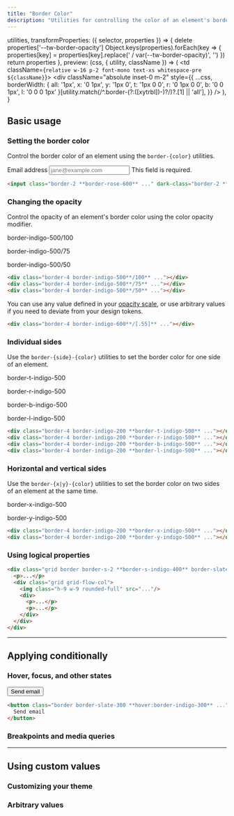 ```yaml
---
title: "Border Color"
description: "Utilities for controlling the color of an element's borders."
---
```



  utilities,
  transformProperties: ({ selector, properties }) => {
    delete properties['--tw-border-opacity']
    Object.keys(properties).forEach(key => {
      properties[key] = properties[key].replace(' / var(--tw-border-opacity)', '')
    })
    return properties
  },
  preview: (css, { utility, className }) => (
    <td className={`relative w-16 p-2 font-mono text-xs whitespace-pre ${className}`}>
      <div
        className="absolute inset-0 m-2"
        style={{
          ...css,
          borderWidth: {
            all: '1px',
            x: '0 1px',
            y: '1px 0',
            t: '1px 0 0',
            r: '0 1px 0 0',
            b: '0 0 1px',
            l: '0 0 0 1px'
          }[utility.match(/^\.border-(?:([xytrbl])-)?/)?.[1] || 'all'],
        }}
      />
    </td>
  ),
}

## Basic usage

### Setting the border color

Control the border color of an element using the `border-{color}` utilities.

<Example>
  <div class="max-w-xs mx-auto space-y-1">
    <label>
      <span class="text-slate-900 dark:text-slate-200 text-sm font-medium">Email address</span>
      <input type="text" placeholder="jane@example.com" class="font-sans block text-sm leading-5 w-full py-2 px-3 border-2 border-rose-600 text-slate-500 rounded-lg shadow-sm focus:outline-none focus:ring focus:ring-rose-200 focus:border-rose-500 dark:text-slate-400 dark:placeholder:text-slate-600 dark:bg-slate-900 dark:border-rose-500 dark:focus:ring-rose-900 dark:focus:border-rose-600" />
    </label>
    <span class="text-rose-600 dark:text-rose-500 text-sm">This field is required.</span>
  </div>
</Example>

```html
<input class="border-2 **border-rose-600** ..." dark-class="border-2 **border-rose-500** ...">
```

### Changing the opacity

Control the opacity of an element's border color using the color opacity modifier.

<Example>
  <div class="grid lg:grid-cols-3 gap-4 text-white text-sm text-center font-bold leading-6">
    <div class="flex flex-col items-center shrink-0">
      <p class="font-medium text-sm text-slate-500 font-mono text-center mb-3 dark:text-slate-400">border-indigo-500/100</p>
      <div class="p-4 shadow-sm bg-white dark:bg-slate-900 w-16 h-16 border-indigo-500/100 border-4"></div>
    </div>
    <div class="flex flex-col items-center shrink-0">
      <p class="font-medium text-sm text-slate-500 font-mono text-center mb-3 dark:text-slate-400">border-indigo-500/75</p>
      <div class="p-4 shadow-sm bg-white dark:bg-slate-900 w-16 h-16 border-indigo-500/75 border-4"></div>
    </div>
    <div class="flex flex-col items-center shrink-0">
      <p class="font-medium text-sm text-slate-500 font-mono text-center mb-3 dark:text-slate-400">border-indigo-500/50</p>
      <div class="p-4 shadow-sm bg-white dark:bg-slate-900 w-16 h-16 border-indigo-500/50 border-4"></div>
    </div>
  </div>
</Example>

```html
<div class="border-4 border-indigo-500**/100** ..."></div>
<div class="border-4 border-indigo-500**/75** ..."></div>
<div class="border-4 border-indigo-500**/50** ..."></div>
```

You can use any value defined in your [opacity scale](/docs/opacity), or use arbitrary values if you need to deviate from your design tokens.

```html
<div class="border-4 border-indigo-600**/[.55]** ..."></div>
```

### Individual sides

Use the `border-{side}-{color}` utilities to set the border color for one side of an element.

<Example>
  <div class="flex flex-col sm:flex-row items-center justify-around gap-4 text-white text-sm text-center font-bold leading-6">
    <div class="flex flex-col items-center shrink-0">
      <p class="font-medium text-sm text-slate-500 font-mono text-center mb-3 dark:text-slate-400">border-t-indigo-500</p>
      <div class="p-4 shadow-sm bg-white dark:bg-slate-900 ring-1 ring-slate-900/5 w-16 h-16 border-indigo-200 dark:border-indigo-600/20 border-4 border-t-indigo-500 dark:border-t-indigo-500"></div>
    </div>
    <div class="flex flex-col items-center shrink-0">
      <p class="font-medium text-sm text-slate-500 font-mono text-center mb-3 dark:text-slate-400">border-r-indigo-500</p>
      <div class="p-4 shadow-sm bg-white dark:bg-slate-900 ring-1 ring-slate-900/5 w-16 h-16 border-indigo-200 dark:border-indigo-600/20 border-4 border-r-indigo-500 dark:border-r-indigo-500"></div>
    </div>
    <div class="flex flex-col items-center shrink-0">
      <p class="font-medium text-sm text-slate-500 font-mono text-center mb-3 dark:text-slate-400">border-b-indigo-500</p>
      <div class="p-4 shadow-sm bg-white dark:bg-slate-900 ring-1 ring-slate-900/5 w-16 h-16 border-indigo-200 dark:border-indigo-600/20 border-4 border-b-indigo-500 dark:border-b-indigo-500"></div>
    </div>
    <div class="flex flex-col items-center shrink-0">
      <p class="font-medium text-sm text-slate-500 font-mono text-center mb-3 dark:text-slate-400">border-l-indigo-500</p>
      <div class="p-4 shadow-sm bg-white dark:bg-slate-900 ring-1 ring-slate-900/5 w-16 h-16 border-indigo-200 dark:border-indigo-600/20 border-4 border-l-indigo-500 dark:border-l-indigo-500"></div>
    </div>
  </div>
</Example>

```html
<div class="border-4 border-indigo-200 **border-t-indigo-500** ..."></div>
<div class="border-4 border-indigo-200 **border-r-indigo-500** ..."></div>
<div class="border-4 border-indigo-200 **border-b-indigo-500** ..."></div>
<div class="border-4 border-indigo-200 **border-l-indigo-500** ..."></div>
```

### Horizontal and vertical sides

Use the `border-{x|y}-{color}` utilities to set the border color on two sides of an element at the same time.

<Example>
  <div class="flex flex-col sm:flex-row items-center justify-around gap-4 text-white text-sm text-center font-bold leading-6">
    <div class="flex flex-col items-center shrink-0">
      <p class="font-medium text-sm text-slate-500 font-mono text-center mb-3 dark:text-slate-400">border-x-indigo-500</p>
      <div class="p-4 shadow-sm bg-white dark:bg-slate-900 ring-1 ring-slate-900/5 w-16 h-16 border-indigo-200 dark:border-indigo-600/20 border-4 border-x-indigo-500 dark:border-x-indigo-500"></div>
    </div>
    <div class="flex flex-col items-center shrink-0">
      <p class="font-medium text-sm text-slate-500 font-mono text-center mb-3 dark:text-slate-400">border-y-indigo-500</p>
      <div class="p-4 shadow-sm bg-white dark:bg-slate-900 ring-1 ring-slate-900/5 w-16 h-16 border-indigo-200 dark:border-indigo-600/20 border-4 border-y-indigo-500 dark:border-y-indigo-500"></div>
    </div>
  </div>
</Example>

```html
<div class="border-4 border-indigo-200 **border-x-indigo-500** ..."></div>
<div class="border-4 border-indigo-200 **border-y-indigo-500** ..."></div>
```

### Using logical properties
<LogicalPropertyExample property="borderColor"/>

```html
<div class="grid border border-s-2 **border-s-indigo-400** border-slate-200 bg-white" dark-class="grid border border-s-2 **border-s-indigo-500** border-slate-700 ">
  <p>...</p>
  <div class="grid grid-flow-col">
    <img class="h-9 w-9 rounded-full" src="..."/>
    <div>
      <p>...</p>
      <p>...</p>
    </div>
  </div>
</div>
```

---

## <Heading ignore>Applying conditionally</Heading>

### <Heading ignore>Hover, focus, and other states</Heading>

<HoverFocusAndOtherStates featuredClass="border-gray-500">

<Example hint="Try hovering over the text to see the expected behaviour">
  <div class="grid place-content-center text-white text-sm text-center font-bold leading-6">
    <button class="px-4 py-2 font-semibold text-sm bg-white dark:bg-slate-700 text-slate-700 dark:text-white border border-slate-300 dark:border-slate-600 hover:border-indigo-300 dark:hover:border-slate-400 rounded-md shadow-sm">Send email</button>
  </div>
</Example>

```html
<button class="border border-slate-300 **hover:border-indigo-300** ..." dark-class="border border-slate-300 **hover:border-slate-400** ...">
  Send email
</button>
```

</HoverFocusAndOtherStates>

### <Heading ignore>Breakpoints and media queries</Heading>

<BreakpointsAndMediaQueries defaultClass="border-blue-500" featuredClass="border-green-500" element="button" />

---

## Using custom values

### Customizing your theme

<CustomizePluginColors name="border" configKey="borderColor" />

### Arbitrary values

<ArbitraryValues property="border-color" featuredClass="border-[#243c5a]" element="button" />

